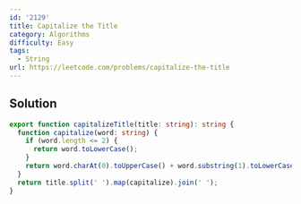 ```yaml
---
id: '2129'
title: Capitalize the Title
category: Algorithms
difficulty: Easy
tags:
  - String
url: https://leetcode.com/problems/capitalize-the-title
---
```


## Solution

```typescript showLineNumbers
export function capitalizeTitle(title: string): string {
  function capitalize(word: string) {
    if (word.length <= 2) {
      return word.toLowerCase();
    }
    return word.charAt(0).toUpperCase() + word.substring(1).toLowerCase();
  }
  return title.split(' ').map(capitalize).join(' ');
}
```
